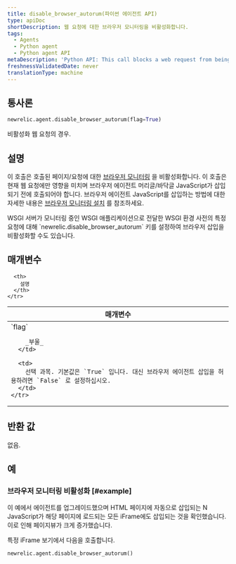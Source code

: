 ```yaml
---
title: disable_browser_autorum(파이썬 에이전트 API)
type: apiDoc
shortDescription: 웹 요청에 대한 브라우저 모니터링을 비활성화합니다.
tags:
  - Agents
  - Python agent
  - Python agent API
metaDescription: 'Python API: This call blocks a web request from being able to be instrumented by the browser agent.'
freshnessValidatedDate: never
translationType: machine
---
```


## 통사론

```py
newrelic.agent.disable_browser_autorum(flag=True)
```

비활성화 <InlinePopover type="browser"/>웹 요청의 경우.

## 설명

이 호출은 호출된 페이지/요청에 대한 [브라우저 모니터링](/docs/browser/new-relic-browser/getting-started/introduction-new-relic-browser) 을 비활성화합니다. 이 호출은 현재 웹 요청에만 영향을 미치며 브라우저 에이전트 머리글/바닥글 JavaScript가 삽입되기 전에 호출되어야 합니다. 브라우저 에이전트 JavaScript를 삽입하는 방법에 대한 자세한 내용은 [브라우저 모니터링 설치](/docs/browser/new-relic-browser/installation-configuration/add-apps-new-relic-browser) 를 참조하세요.

<Callout variant="tip">
  WSGI 서버가 모니터링 중인 WSGI 애플리케이션으로 전달한 WSGI 환경 사전의 특정 요청에 대해 `newrelic.disable_browser_autorum` 키를 설정하여 브라우저 삽입을 비활성화할 수도 있습니다.
</Callout>

## 매개변수

<table>
  <thead>
    <tr>
      <th width="25%">
        매개변수
      </th>

      <th>
        설명
      </th>
    </tr>
  </thead>

  <tbody>
    <tr>
      <td>
        `flag`

        _부울_
      </td>

      <td>
        선택 과목. 기본값은 `True` 입니다. 대신 브라우저 에이전트 삽입을 허용하려면 `False` 로 설정하십시오.
      </td>
    </tr>
  </tbody>
</table>

## 반환 값

없음.

## 예

### 브라우저 모니터링 비활성화 [#example]

이 예에서 에이전트를 업그레이드했으며 HTML 페이지에 자동으로 삽입되는 N JavaScript가 해당 페이지에 로드되는 모든 iFrame에도 삽입되는 것을 확인했습니다. 이로 인해 페이지뷰가 크게 증가했습니다.

특정 iFrame 보기에서 다음을 호출합니다.

```py
newrelic.agent.disable_browser_autorum()
```